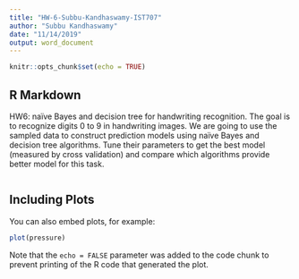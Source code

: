 ```yaml
---
title: "HW-6-Subbu-Kandhaswamy-IST707"
author: "Subbu Kandhaswamy"
date: "11/14/2019"
output: word_document
---
```


```r
knitr::opts_chunk$set(echo = TRUE)
```

## R Markdown

HW6: naïve Bayes and decision tree for handwriting recognition. The goal is to recognize digits 0 to 9 in handwriting images. We are going to use the sampled data to construct prediction models using naïve Bayes and decision tree algorithms. Tune their parameters to get the best model (measured by cross validation) and compare which algorithms provide better model for this task. 

```r
 
```

## Including Plots

You can also embed plots, for example:

```r
plot(pressure)
```

Note that the `echo = FALSE` parameter was added to the code chunk to prevent printing of the R code that generated the plot.
